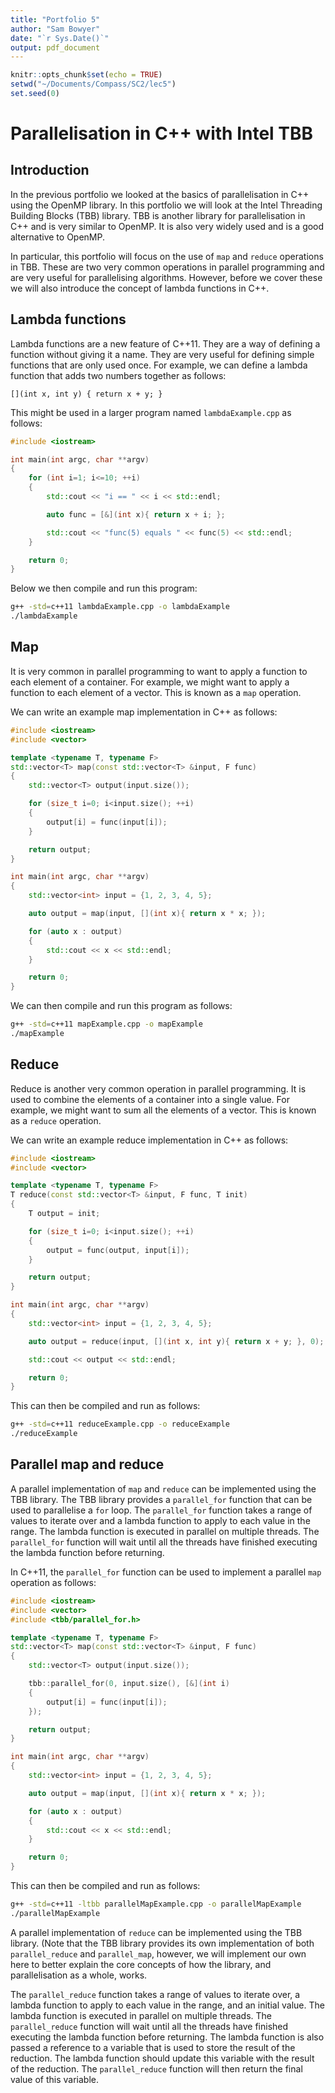 ```yaml
---
title: "Portfolio 5"
author: "Sam Bowyer"
date: "`r Sys.Date()`"
output: pdf_document
---
```


```r
knitr::opts_chunk$set(echo = TRUE)
setwd("~/Documents/Compass/SC2/lec5")
set.seed(0)
```

# Parallelisation in C++ with Intel TBB

## Introduction

In the previous portfolio we looked at the basics of parallelisation in C++ using the OpenMP library. In this portfolio we will look at the Intel Threading Building Blocks (TBB) library. TBB is another library for parallelisation in C++ and is very similar to OpenMP. It is also very widely used and is a good alternative to OpenMP.

In particular, this portfolio will focus on the use of `map` and `reduce` operations in TBB. These are two very common operations in parallel programming and are very useful for parallelising algorithms. However, before we cover these we will also introduce the concept of lambda functions in C++.

## Lambda functions

Lambda functions are a new feature of C++11. They are a way of defining a function without giving it a name. They are very useful for defining simple functions that are only used once. For example, we can define a lambda function that adds two numbers together as follows:

```
[](int x, int y) { return x + y; }
```

This might be used in a larger program named `lambdaExample.cpp` as follows:

```c++
#include <iostream>

int main(int argc, char **argv)
{
    for (int i=1; i<=10; ++i)
    {
        std::cout << "i == " << i << std::endl;

        auto func = [&](int x){ return x + i; };

        std::cout << "func(5) equals " << func(5) << std::endl;
    }

    return 0;
}
```
Below we then compile and run this program:

```bash
g++ -std=c++11 lambdaExample.cpp -o lambdaExample
./lambdaExample
```

## Map
It is very common in parallel programming to want to apply a function to each element of a container. For example, we might want to apply a function to each element of a vector. This is known as a `map` operation. 

We can write an example map implementation in C++ as follows:

```c++
#include <iostream>
#include <vector>

template <typename T, typename F>
std::vector<T> map(const std::vector<T> &input, F func)
{
    std::vector<T> output(input.size());

    for (size_t i=0; i<input.size(); ++i)
    {
        output[i] = func(input[i]);
    }

    return output;
}

int main(int argc, char **argv)
{
    std::vector<int> input = {1, 2, 3, 4, 5};

    auto output = map(input, [](int x){ return x * x; });

    for (auto x : output)
    {
        std::cout << x << std::endl;
    }

    return 0;
}
```

We can then compile and run this program as follows:

```bash
g++ -std=c++11 mapExample.cpp -o mapExample
./mapExample
```

## Reduce
Reduce is another very common operation in parallel programming. It is used to combine the elements of a container into a single value. For example, we might want to sum all the elements of a vector. This is known as a `reduce` operation.

We can write an example reduce implementation in C++ as follows:

```c++
#include <iostream>
#include <vector>

template <typename T, typename F>
T reduce(const std::vector<T> &input, F func, T init)
{
    T output = init;

    for (size_t i=0; i<input.size(); ++i)
    {
        output = func(output, input[i]);
    }

    return output;
}

int main(int argc, char **argv)
{
    std::vector<int> input = {1, 2, 3, 4, 5};

    auto output = reduce(input, [](int x, int y){ return x + y; }, 0);

    std::cout << output << std::endl;

    return 0;
}
```

This can then be compiled and run as follows:

```bash
g++ -std=c++11 reduceExample.cpp -o reduceExample
./reduceExample
```

## Parallel map and reduce

A parallel implementation of `map` and `reduce` can be implemented using the TBB library. The TBB library provides a `parallel_for` function that can be used to parallelise a `for` loop. The `parallel_for` function takes a range of values to iterate over and a lambda function to apply to each value in the range. The lambda function is executed in parallel on multiple threads. The `parallel_for` function will wait until all the threads have finished executing the lambda function before returning.

In C++11, the `parallel_for` function can be used to implement a parallel `map` operation as follows:

```c++
#include <iostream>
#include <vector>
#include <tbb/parallel_for.h>

template <typename T, typename F>
std::vector<T> map(const std::vector<T> &input, F func)
{
    std::vector<T> output(input.size());

    tbb::parallel_for(0, input.size(), [&](int i)
    {
        output[i] = func(input[i]);
    });

    return output;
}

int main(int argc, char **argv)
{
    std::vector<int> input = {1, 2, 3, 4, 5};

    auto output = map(input, [](int x){ return x * x; });

    for (auto x : output)
    {
        std::cout << x << std::endl;
    }

    return 0;
}
```

This can then be compiled and run as follows:

```bash
g++ -std=c++11 -ltbb parallelMapExample.cpp -o parallelMapExample
./parallelMapExample
```

A parallel implementation of `reduce` can be implemented using the TBB library. (Note that the TBB library provides its own implementation of both `parallel_reduce` and `parallel_map`, however, we will implement our own here to better explain the core concepts of how the library, and parallelisation as a whole, works.  

The `parallel_reduce` function takes a range of values to iterate over, a lambda function to apply to each value in the range, and an initial value. The lambda function is executed in parallel on multiple threads. The `parallel_reduce` function will wait until all the threads have finished executing the lambda function before returning. The lambda function is also passed a reference to a variable that is used to store the result of the reduction. The lambda function should update this variable with the result of the reduction. The `parallel_reduce` function will then return the final value of this variable.